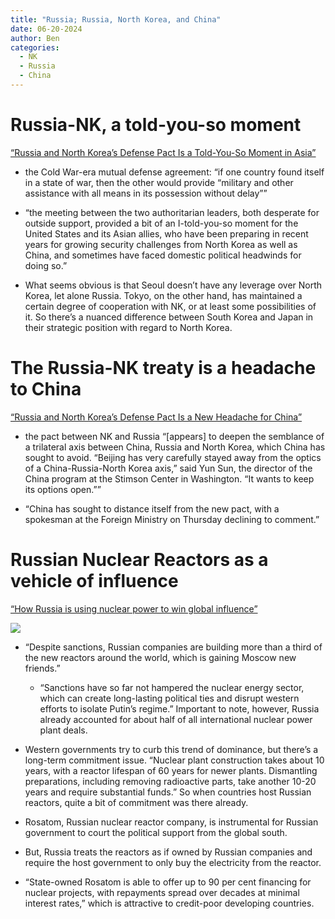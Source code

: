 ```yaml
---
title: "Russia; Russia, North Korea, and China"
date: 06-20-2024
author: Ben
categories:
  - NK
  - Russia
  - China
---
```


# Russia-NK, a told-you-so moment

[“Russia and North Korea’s Defense Pact Is a Told-You-So Moment in Asia”](https://www.nytimes.com/2024/06/20/world/asia/russia-korea-defense-asia.html)

- the Cold War-era mutual defense agreement: “if one country found itself in a state of war, then the other would provide “military and other assistance with all means in its possession without delay””

- “the meeting between the two authoritarian leaders, both desperate for outside support, provided a bit of an I-told-you-so moment for the United States and its Asian allies, who have been preparing in recent years for growing security challenges from North Korea as well as China, and sometimes have faced domestic political headwinds for doing so.”

- What seems obvious is that Seoul doesn’t have any leverage over North Korea, let alone Russia. Tokyo, on the other hand, has maintained a certain degree of cooperation with NK, or at least some possibilities of it. So there’s a nuanced difference between South Korea and Japan in their strategic position with regard to North Korea.

# The Russia-NK treaty is a headache to China

[“Russia and North Korea’s Defense Pact Is a New Headache for China”](https://www.nytimes.com/2024/06/20/world/asia/china-russia-north-korea.html)

- the pact between NK and Russia “[appears] to deepen the semblance of a trilateral axis between China, Russia and North Korea, which China has sought to avoid. “Beijing has very carefully stayed away from the optics of a China-Russia-North Korea axis,” said Yun Sun, the director of the China program at the Stimson Center in Washington. “It wants to keep its options open.””

- “China has sought to distance itself from the new pact, with a spokesman at the Foreign Ministry on Thursday declining to comment.”

# Russian Nuclear Reactors as a vehicle of influence

[“How Russia is using nuclear power to win global influence”](https://www.ft.com/content/7110fc18-5a31-4387-9f4c-0cc5753d050a)

![](https://www.ft.com/__origami/service/image/v2/images/raw/ftcms%3A4dd3c9cb-749a-4d4e-b789-4be25fe63651?source=next-article&fit=scale-down&quality=highest&width=1440&dpr=2)

- “Despite sanctions, Russian companies are building more than a third of the new reactors around the world, which is gaining Moscow new friends.”

  - “Sanctions have so far not hampered the nuclear energy sector, which can create long-lasting political ties and disrupt western efforts to isolate Putin’s regime.” Important to note, however, Russia already accounted for about half of all international nuclear power plant deals.

- Western governments try to curb this trend of dominance, but there’s a long-term commitment issue. “Nuclear plant construction takes about 10 years, with a reactor lifespan of 60 years for newer plants. Dismantling preparations, including removing radioactive parts, take another 10-20 years and require substantial funds.” So when countries host Russian reactors, quite a bit of commitment was there already.

- Rosatom, Russian nuclear reactor company, is instrumental for Russian government to court the political support from the global south.

- But, Russia treats the reactors as if owned by Russian companies and require the host government to only buy the electricity from the reactor.

- “State-owned Rosatom is able to offer up to 90 per cent financing for nuclear projects, with repayments spread over decades at minimal interest rates,” which is attractive to credit-poor developing countries.